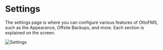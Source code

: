 
# Settings

The settings page is where you can configure various features of OttoFMS, such as the Appearance, Offsite Backups, and more. Each section is explained on the screen.

![Settings](/img/OttoFMS/console/settings-page.png)
